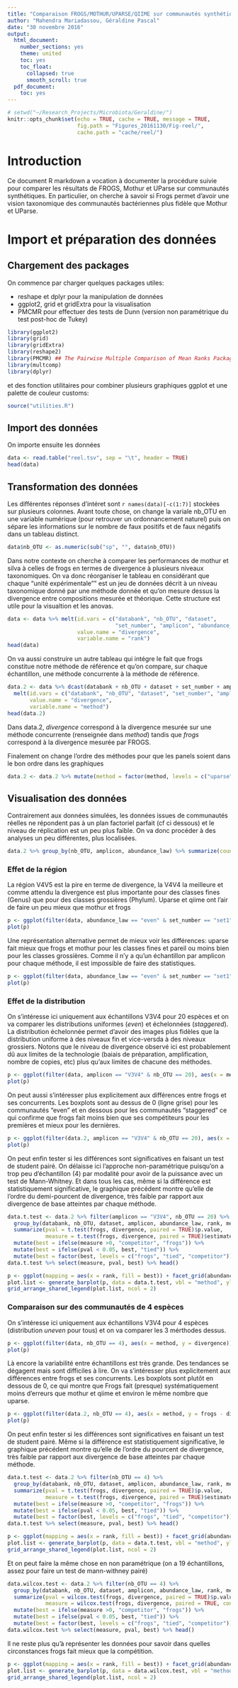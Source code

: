 ```yaml
---
title: "Comparaison FROGS/MOTHUR/UPARSE/QIIME sur communautés synthétiques"
author: "Mahendra Mariadassou, Géraldine Pascal"
date: "30 novembre 2016"
output:
  html_document:
    number_sections: yes
    theme: united
    toc: yes
    toc_float:
      collapsed: true
      smooth_scroll: true
  pdf_document:
    toc: yes
---
```


```r
# setwd("~/Research_Projects/Microbiota/Geraldine/")
knitr::opts_chunk$set(echo = TRUE, cache = TRUE, message = TRUE,
                      fig.path = "Figures_20161130/Fig-reel/", 
                      cache.path = "cache/reel/")
```

# Introduction 

Ce document R markdown a vocation à documenter la procédure suivie pour comparer les résultats de FROGS, Mothur et UParse sur communautés synthétiques. En particulier, on cherche à savoir si Frogs permet d'avoir une vision taxonomique des communautés bactériennes plus fidèle que Mothur et UParse. 

# Import et préparation des données

## Chargement des packages

On commence par charger quelques packages utiles:

- reshape et dplyr pour la manipulation de données
- ggplot2, grid et gridExtra pour la visualisation
- PMCMR pour effectuer des tests de Dunn (version non paramétrique du test post-hoc de Tukey)

```r
library(ggplot2)
library(grid)
library(gridExtra)
library(reshape2)
library(PMCMR) ## The Pairwise Multiple Comparison of Mean Ranks Package (PMCMR)
library(multcomp)
library(dplyr)
```

et des fonction utilitaires pour combiner plusieurs graphiques ggplot et une palette de couleur customs:
```r
source("utilities.R")
```

## Import des données

On importe ensuite les données
```r
data <- read.table("reel.tsv", sep = "\t", header = TRUE)
head(data)
```

## Transformation des données

Les différentes réponses d'intéret sont `r names(data)[-c(1:7)]` stockées sur plusieurs colonnes. Avant toute chose, on change la variale nb_OTU en une variable numérique (pour retrouver un ordonnancement naturel) puis on sépare les informations sur le nombre de faux positifs et de faux négatifs dans un tableau distinct. 

```r
data$nb_OTU <- as.numeric(sub("sp", "", data$nb_OTU))
```


Dans notre contexte on cherche à comparer les performances de mothur et silva à celles de frogs en termes de divergence à plusieurs niveaux taxonomiques. On va donc réorganiser le tableau en considérant que chaque "unité expérimentale"" est un jeu de données décrit à un niveau taxonomique donné par une méthode donnée et qu'on mesure dessus la divergence entre compositions mesurée et théorique. Cette structure est utile pour la visualtion et les anovas. 

```r
data <- data %>% melt(id.vars = c("databank", "nb_OTU", "dataset", 
                                  "set_number", "amplicon", "abundance_law", "method"), 
                      value.name = "divergence", 
                      variable.name = "rank")
head(data)
```

On va aussi construire un autre tableau qui intégre le fait que frogs constitue notre méthode de référence et qu'on compare, sur chaque échantillon, une méthode concurrente à la méthode de référence. 
```r
data.2 <- data %>% dcast(databank + nb_OTU + dataset + set_number + amplicon + abundance_law + rank ~ method) %>% 
  melt(id.vars = c("databank", "nb_OTU", "dataset", "set_number", "amplicon", "abundance_law", "rank", "frogs"), 
       value.name = "divergence", 
       variable.name = "method")
head(data.2)
```
Dans data.2, *divergence* correspond à la divergence mesurée sur une méthode concurrente (renseignée dans *method*) tandis que *frogs* correspond à la divergence mesurée par FROGS. 

Finalement on change l'ordre des méthodes pour que les panels soient dans le bon ordre dans les graphiques
```r
data.2 <- data.2 %>% mutate(method = factor(method, levels = c("uparse", "mothur", "qiime")))
```


## Visualisation des données

Contrairement aux données simulées, les données issues de communautés réelles ne répondent pas à un plan factoriel parfait (cf ci dessous) et le niveau de réplication est un peu plus faible. On va donc procéder à des analyses un peu différentes, plus localisées. 

```r
data.2 %>% group_by(nb_OTU, amplicon, abundance_law) %>% summarize(count = n() / 10) %>% print()
```

### Effet de la région

La région V4V5 est la pire en terme de divergence, la V4V4 la meilleure et comme attendu la divergence est plus importante pour des classes fines (Genus) que pour des classes grossières (Phylum). Uparse et qiime ont l'air de faire un peu mieux que mothur et frogs

```r
p <- ggplot(filter(data, abundance_law == "even" & set_number == "set1"), aes(x = method, y = divergence, fill = method)) + geom_bar(stat = "identity") + facet_grid(rank~amplicon) + scale_fill_manual(values = manual.palette) + theme_bw()
plot(p)
```

Une représentation alternative permet de mieux voir les différences: uparse fait mieux que frogs et mothur pour les classes fines et pareil ou moins bien pour les classes grossières. Comme il n'y a qu'un échantillon par amplicon pour chaque méthode, il est impossible de faire des statistiques. 
```r
p <- ggplot(filter(data, abundance_law == "even" & set_number == "set1"), aes(x = method, y = divergence)) + geom_point(aes(color = method)) + geom_line(aes(group = rank, alpha = rank)) + facet_grid(~amplicon) + scale_color_manual(values = manual.palette) + scale_y_continuous(lim = c(0, NA)) + theme_bw()
plot(p)
```

### Effet de la distribution 

On s'intéresse ici uniquement aux échantillons V3V4 pour 20 espèces et on va comparer les distributions uniformes (*even*) et échelonnées (*staggered*). La distribution échelonnée permet d'avoir des images plus fidèles que la distribution uniforme à des niveaux fin et vice-versda à des niveaux grossiers. Notons que le niveau de divergence observé ici est probablement dû aux limites de la technologie (baiais de préparation, amplification, nombre de copies, etc) plus qu'aux limites de chacune des méthodes. 
```r
p <- ggplot(filter(data, amplicon == "V3V4" & nb_OTU == 20), aes(x = method, y = divergence)) + geom_point(aes(color = method)) + geom_boxplot(aes(fill = method)) + facet_grid(abundance_law~rank) + scale_color_manual(values = manual.palette) + scale_fill_manual(values = manual.palette) + scale_y_continuous(lim = c(0, NA)) + theme_bw() + theme(axis.text.x = element_text(angle = 90))
plot(p)
```

On peut aussi s'intéresser plus explicitement aux différences entre frogs et ses concurrents. Les boxplots sont au dessus de 0 (ligne grise) pour les communautés "even" et en dessous pour les communautés "staggered" ce qui confirme que frogs fait moins bien que ses compétiteurs pour les premières et mieux pour les dernières. 
```r
p <- ggplot(filter(data.2, amplicon == "V3V4" & nb_OTU == 20), aes(x = method, y = frogs - divergence)) + geom_point() + geom_boxplot(aes(fill = method)) + facet_grid(abundance_law ~ rank) + scale_color_manual(name = "Competitor", values = manual.palette) + scale_fill_manual(name = "Competitor", values = manual.palette) + theme_bw() + geom_hline(yintercept = 0, col = "grey60") + ylab("Frogs - Competitor") + theme(axis.text.x = element_text(angle = 90))
plot(p)
```

On peut enfin tester si les différences sont significatives en faisant un test de student pairé. On délaisse ici l'approche non-paramétrique puisqu'on a trop peu d'échantillon (4) par modalité pour avoir de la puissance avec un test de Mann-Whitney. Et dans tous les cas, même si la différence est statistiquement significative, le graphique précédent montre qu'elle de l'ordre du demi-pourcent de divergence, très faible par rapport aux divergence de base atteintes par chaque méthode. 
```r
data.t.test <- data.2 %>% filter(amplicon == "V3V4", nb_OTU == 20) %>% 
  group_by(databank, nb_OTU, dataset, amplicon, abundance_law, rank, method) %>% 
  summarize(pval = t.test(frogs, divergence, paired = TRUE)$p.value, 
            measure = t.test(frogs, divergence, paired = TRUE)$estimate) %>% 
  mutate(best = ifelse(measure >0, "competitor", "frogs")) %>% 
  mutate(best = ifelse(pval < 0.05, best, "tied")) %>%
  mutate(best = factor(best, levels = c("frogs", "tied", "competitor")))
data.t.test %>% select(measure, pval, best) %>% head()
```

```r
p <- ggplot(mapping = aes(x = rank, fill = best)) + facet_grid(abundance_law ~ nb_OTU) + theme_bw() + scale_fill_manual(values = manual.palette) + theme(axis.text.x = element_text(angle = 90))
plot.list <- generate_barplot(p, data = data.t.test, vbl = "method", ylab = "Number of communities")
grid_arrange_shared_legend(plot.list, ncol = 2)
```

### Comparaison sur des communautés de 4 espèces

On s'intéresse ici uniquement aux échantillons V3V4 pour 4 espèces (distribution *uneven* pour tous) et on va comparer les 3 mérthodes dessus. 
```r
p <- ggplot(filter(data, nb_OTU == 4), aes(x = method, y = divergence)) + geom_point(aes(color = method)) + geom_boxplot(aes(fill = method)) + facet_grid(~rank) + scale_color_manual(values = manual.palette) + scale_fill_manual(values = manual.palette) + scale_y_continuous(lim = c(0, NA)) + theme_bw() + theme(axis.text.x = element_text(angle = 90))
plot(p)
```
Là encore la variabilité entre échantillons est très grande. Des tendances se dégagent mais sont difficiles à lire. On va s'intéresser plus explicitement aux différences entre frogs et ses concurrents. Les boxplots sont plutôt en dessous de 0, ce qui montre que Frogs fait (presque) systématiquement moins d'erreurs que mothur et qiime et environ le même nombre que uparse. 
```r
p <- ggplot(filter(data.2, nb_OTU == 4), aes(x = method, y = frogs - divergence)) + geom_point() + geom_boxplot(aes(fill = method)) + facet_grid(~ rank) + scale_color_manual(name = "Competitor", values = manual.palette) + scale_fill_manual(name = "Competitor", values = manual.palette) + theme_bw() + geom_hline(yintercept = 0, col = "grey60") + ylab("Frogs - Competitor") + theme(axis.text.x = element_text(angle = 90))
plot(p)
```

On peut enfin tester si les différences sont significatives en faisant un test de student pairé. Même si la différence est statistiquement significative, le graphique précédent montre qu'elle de l'ordre du pourcent de divergence, très faible par rapport aux divergence de base atteintes par chaque méthode. 
```r
data.t.test <- data.2 %>% filter(nb_OTU == 4) %>% 
  group_by(databank, nb_OTU, dataset, amplicon, abundance_law, rank, method) %>% 
  summarize(pval = t.test(frogs, divergence, paired = TRUE)$p.value, 
            measure = t.test(frogs, divergence, paired = TRUE)$estimate) %>% 
  mutate(best = ifelse(measure >0, "competitor", "frogs")) %>% 
  mutate(best = ifelse(pval < 0.05, best, "tied")) %>%
  mutate(best = factor(best, levels = c("frogs", "tied", "competitor")))
data.t.test %>% select(measure, pval, best) %>% head()
```

```r
p <- ggplot(mapping = aes(x = rank, fill = best)) + facet_grid(abundance_law ~ nb_OTU) + theme_bw() + scale_fill_manual(values = manual.palette) + theme(axis.text.x = element_text(angle = 90))
plot.list <- generate_barplot(p, data = data.t.test, vbl = "method", ylab = "Number of communities")
grid_arrange_shared_legend(plot.list, ncol = 2)
```

Et on peut faire la même chose en non paramétrique (on a 19 échantillons, assez pour faire un test de mann-withney pairé)
```r
data.wilcox.test <- data.2 %>% filter(nb_OTU == 4) %>% 
  group_by(databank, nb_OTU, dataset, amplicon, abundance_law, rank, method) %>% 
  summarize(pval = wilcox.test(frogs, divergence, paired = TRUE)$p.value, 
            measure = wilcox.test(frogs, divergence, paired = TRUE, conf.int = TRUE)$estimate) %>% 
  mutate(best = ifelse(measure >0, "competitor", "frogs")) %>% 
  mutate(best = ifelse(pval < 0.05, best, "tied")) %>%
  mutate(best = factor(best, levels = c("frogs", "tied", "competitor")))
data.wilcox.test %>% select(measure, pval, best) %>% head()
```

Il ne reste plus qu'à représenter les données pour savoir dans quelles circonstances frogs fait mieux que la compétition.
```r
p <- ggplot(mapping = aes(x = rank, fill = best)) + facet_grid(abundance_law ~ nb_OTU) + theme_bw() + scale_fill_manual(values = manual.palette) + theme(axis.text.x = element_text(angle = 90))
plot.list <- generate_barplot(p, data = data.wilcox.test, vbl = "method", ylab = "Number of communities")
grid_arrange_shared_legend(plot.list, ncol = 2)
```
